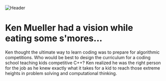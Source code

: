 

<Img src={header} alt="Header" loading="lazy" webp />

# Ken Mueller had a vision while eating some s'mores...

Ken thought the ultimate way to learn coding was to prepare for algorithmic competitions. Who would be best to design the curriculum for a coding school teaching kids competitive C++? Ken realized he was the right person for the job as he knew exactly what it takes for a kid to reach those extreme heights in problem solving and computational thinking.
